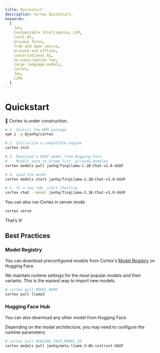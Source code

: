 ```yaml
---
title: Quickstart
description: Cortex Quickstart.
keywords:
  [
    Jan,
    Customizable Intelligence, LLM,
    local AI,
    privacy focus,
    free and open source,
    private and offline,
    conversational AI,
    no-subscription fee,
    large language models,
    Cortex,
    Jan,
    LLMs
  ]
---
```



# Quickstart

<Callout type="warning">
🚧 Cortex is under construction.
</Callout>

```bash
# 1. Install the NPM package
npm i -g @janhq/cortex

# 2. Initialize a compatible engine
cortex init

# 3. Download a GGUF model from Hugging Face
#    Models save to $(npm list -g)/node_modules
cortex models pull janhq/TinyLlama-1.1B-Chat-v1.0-GGUF

# 4. Load the model
cortex models start janhq/TinyLlama-1.1B-Chat-v1.0-GGUF

# 5. In a new tab, start chatting
cortex chat --model janhq/TinyLlama-1.1B-Chat-v1.0-GGUF
```

You can also run Cortex in server mode
```bash
cortex serve
```

That’s it! 

## Best Practices

### Model Registry

You can download preconfigured models from Cortex's [Model Registry](https://huggingface.co/janhq) on Hugging Face. 

We maintain runtime settings for the most popular models and their variants. This is the easiest way to import new models.

```bash
# cortex pull MODEL_NAME
cortex pull llama3
```

### Hugging Face Hub

You can also download any other model from Hugging Face. 

Depending on the model architecture, you may need to configure the runtime parameters.

```bash
# cortex pull HUGGING_FACE_MODEL_ID
cortex models pull janhq/meta-llama-3-8b-instruct-GGUF
```
